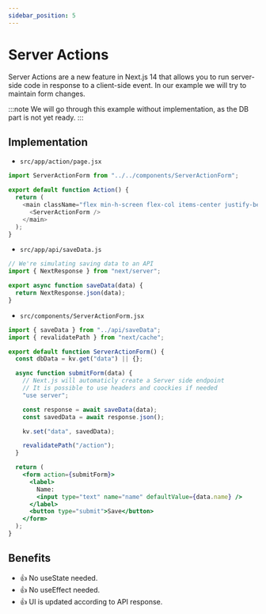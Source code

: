```yaml
---
sidebar_position: 5
---
```


# Server Actions
Server Actions are a new feature in Next.js 14 that allows you to run server-side code 
in response to a client-side event. In our example we will try to maintain form 
changes.

:::note
We will go through this example without implementation, as the DB part is not yet ready.
:::

## Implementation
- `src/app/action/page.jsx`
```js
import ServerActionForm from "../../components/ServerActionForm";

export default function Action() {
  return (
    <main className="flex min-h-screen flex-col items-center justify-between p-24">
      <ServerActionForm />
    </main>
  );
}
```

- `src/app/api/saveData.js`
```js
// We're simulating saving data to an API
import { NextResponse } from "next/server";

export async function saveData(data) {
  return NextResponse.json(data);
}
```

- `src/components/ServerActionForm.jsx`
```jsx
import { saveData } from "../api/saveData";
import { revalidatePath } from "next/cache";

export default function ServerActionForm() {
  const dbData = kv.get("data") || {};

  async function submitForm(data) {
    // Next.js will automaticly create a Server side endpoint
    // It is possible to use headers and coockies if needed
    "use server";

    const response = await saveData(data);
    const savedData = await response.json();

    kv.set("data", savedData);

    revalidatePath("/action");
  }

  return (
    <form action={submitForm}>
      <label>
        Name:
        <input type="text" name="name" defaultValue={data.name} />
      </label>
      <button type="submit">Save</button>
    </form>
  );
}
```

## Benefits
- 👍 No useState needed.
- 👍 No useEffect needed.
- 👍 UI is updated according to API response.

<JLayout/>